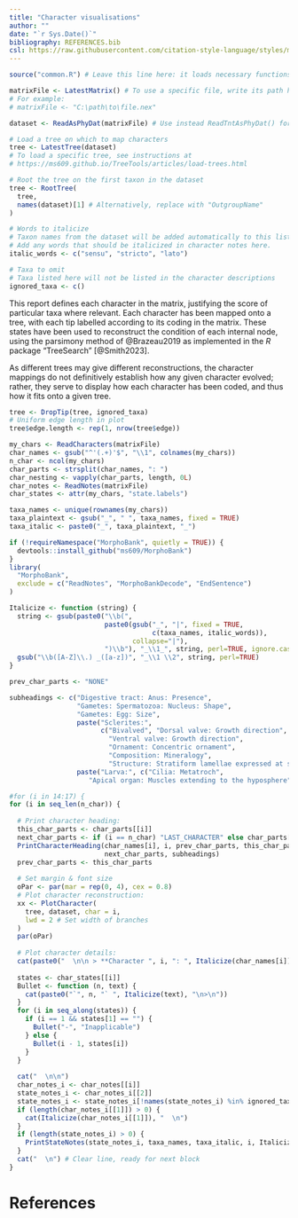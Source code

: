 ```yaml
---
title: "Character visualisations"
author: ""
date: "`r Sys.Date()`"
bibliography: REFERENCES.bib
csl: https://raw.githubusercontent.com/citation-style-language/styles/master/apa-old-doi-prefix.csl
---
```


<!--

This document can be compiled into a PDF, HTML or MS Word document by clicking
the "knit" button that appears when the file is opened in RStudio
(https://posit.co/downloads/)

Modify the file for your purposes by editing the code block below.

-->

```r
source("common.R") # Leave this line here: it loads necessary functions

matrixFile <- LatestMatrix() # To use a specific file, write its path here
# For example: 
# matrixFile <- "C:\path\to\file.nex"

dataset <- ReadAsPhyDat(matrixFile) # Use instead ReadTntAsPhyDat() for .tnt files

# Load a tree on which to map characters
tree <- LatestTree(dataset)
# To load a specific tree, see instructions at 
# https://ms609.github.io/TreeTools/articles/load-trees.html

# Root the tree on the first taxon in the dataset
tree <- RootTree(
  tree,
  names(dataset)[1] # Alternatively, replace with "OutgroupName"
)

# Words to italicize
# Taxon names from the dataset will be added automatically to this list
# Add any words that should be italicized in character notes here.
italic_words <- c("sensu", "stricto", "lato")

# Taxa to omit
# Taxa listed here will not be listed in the character descriptions
ignored_taxa <- c()
```

This report defines each character in the matrix, justifying the score of 
particular taxa where relevant.
Each character has been mapped onto a tree, with each tip labelled according to
its coding in the matrix.
These states have been used to reconstruct the condition of each internal node,
using the parsimony method of @Brazeau2019 as implemented in the _R_ package
"TreeSearch" [@Smith2023].

As different trees may give different reconstructions, the character mappings 
do not definitively establish how any given character evolved; rather, they
serve to display how each character has been coded, and thus how it fits
onto a given tree.
```R
tree <- DropTip(tree, ignored_taxa)
# Uniform edge length in plot
tree$edge.length <- rep(1, nrow(tree$edge))
```

```R
my_chars <- ReadCharacters(matrixFile)
char_names <- gsub("^'(.+)'$", "\\1", colnames(my_chars))
n_char <- ncol(my_chars)
char_parts <- strsplit(char_names, ": ")
char_nesting <- vapply(char_parts, length, 0L)
char_notes <- ReadNotes(matrixFile)
char_states <- attr(my_chars, "state.labels")

taxa_names <- unique(rownames(my_chars))
taxa_plaintext <- gsub("_", " ", taxa_names, fixed = TRUE)
taxa_italic <- paste0("_", taxa_plaintext, "_")
```

```R
if (!requireNamespace("MorphoBank", quietly = TRUE)) {
  devtools::install_github("ms609/MorphoBank")
}
library(
  "MorphoBank",
  exclude = c("ReadNotes", "MorphoBankDecode", "EndSentence")
)

Italicize <- function (string) {
  string <- gsub(paste0("\\b(",
                        paste0(gsub("_", "|", fixed = TRUE,
                                    c(taxa_names, italic_words)),
                               collapse="|"),
                        ")\\b"), "_\\1_", string, perl=TRUE, ignore.case=FALSE)
  gsub("\\b([A-Z]\\.) _([a-z])", "_\\1 \\2", string, perl=TRUE)
}
```

```R
prev_char_parts <- "NONE"

subheadings <- c("Digestive tract: Anus: Presence",
                 "Gametes: Spermatozoa: Nucleus: Shape",
                 "Gametes: Egg: Size",
                 paste("Sclerites:",
                       c("Bivalved", "Dorsal valve: Growth direction",
                         "Ventral valve: Growth direction",
                         "Ornament: Concentric ornament",
                         "Composition: Mineralogy",
                         "Structure: Stratiform lamellae expressed at surface")),
                 paste("Larva:", c("Cilia: Metatroch", 
                    "Apical organ: Muscles extending to the hyposphere")))

#for (i in 14:17) {
for (i in seq_len(n_char)) {
  
  # Print character heading:
  this_char_parts <- char_parts[[i]]
  next_char_parts <- if (i == n_char) "LAST_CHARACTER" else char_parts[[i + 1L]]
  PrintCharacterHeading(char_names[i], i, prev_char_parts, this_char_parts, 
                        next_char_parts, subheadings)
  prev_char_parts <- this_char_parts
  
  # Set margin & font size
  oPar <- par(mar = rep(0, 4), cex = 0.8)
  # Plot character reconstruction:
  xx <- PlotCharacter(
    tree, dataset, char = i,
    lwd = 2 # Set width of branches
  )
  par(oPar)
  
  # Plot character details:
  cat(paste0("  \n\n > **Character ", i, ": ", Italicize(char_names[i]), "**  \n>\n"))
  
  states <- char_states[[i]]
  Bullet <- function (n, text) {
    cat(paste0("`", n, "` ", Italicize(text), "\n>\n"))
  }
  for (i in seq_along(states)) {
    if (i == 1 && states[1] == "") {
      Bullet("-", "Inapplicable")
    } else {
      Bullet(i - 1, states[i])
    }
  }
  
  cat("  \n\n")
  char_notes_i <- char_notes[[i]]
  state_notes_i <- char_notes_i[[2]]
  state_notes_i <- state_notes_i[!names(state_notes_i) %in% ignored_taxa]
  if (length(char_notes_i[[1]]) > 0) {
    cat(Italicize(char_notes_i[[1]]), "  \n")
  }
  if (length(state_notes_i) > 0) {
    PrintStateNotes(state_notes_i, taxa_names, taxa_italic, i, Italicize)
  }
  cat("  \n") # Clear line, ready for next block
}
```

# References